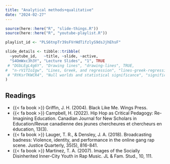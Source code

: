 ```yaml
---
title: "Analytical methods+qualitative"
date: "2024-02-27"
---
```


```r
source(here::here("R", "slide-things.R"))
source(here::here("R", "youtube-playlist.R"))

playlist_id <- "PLS6tnpTr39sFVrHdTifzlyS9dsJjhEhsF"

slide_details <- tibble::tribble(
  ~youtube_id,   ~title, ~slide, ~active,
  "S4OmWxc3h3Y", "Lecture Slides", "1", TRUE
 # "DGbLEgL4g6Y", "Drawing lines", "drawing-lines", TRUE,
#  "n-rV1TIoIgw", "Lines, Greek, and regression", "lines-greek-regression", FALSE,
 # "RYKsrTKWCR4", "Null worlds and statistical significance", "significance", FALSE
)
```

## Readings
- {{< fa book >}} Griffin, J. H. (2004). Black Like Me. Wings Press.
- {{< fa book >}} Campbell, H. (2022). Hip Hop as Critical Pedagogy: Re-Imagining Education. Canadian Journal for New Scholars in Education/Revue canadienne des jeunes chercheures et chercheurs en éducation, 13(3).
- {{< fa book >}} Lauger, T. R., & Densley, J. A. (2018). Broadcasting badness: Violence, identity, and performance in the online gang rap scene. Justice Quarterly, 35(5), 816-841.
- {{< fa book >}} Martinez, T. A. (2007). Images of the Socially Disinherited Inner-City Youth in Rap Music. JL & Fam. Stud., 10, 111.
